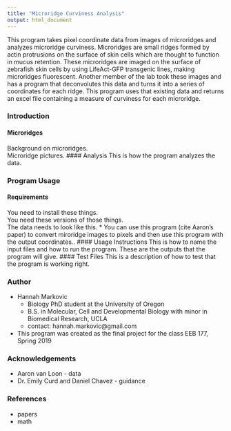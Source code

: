 ---
title: "Microridge Curviness Analysis"
output: html_document
---

This program takes pixel coordinate data from images of microridges and analyzes microridge 
curviness. Microridges are small ridges formed by actin protrusions on the surface of skin cells 
which are thought to function in mucus retention. These microridges are imaged on the surface 
of zebrafish skin cells by using LifeAct-GFP transgenic lines, making microridges 
fluorescent. Another member of the lab took these images and has a program that deconvolutes 
this data and turns it into a series of coordinates for each ridge. This program uses that 
existing data and returns an excel file containing a measure of curviness for each microridge.

### Introduction
#### Microridges
Background on microridges.  
Microridge pictures.
#### Analysis
This is how the program analyzes the data.

### Program Usage

#### Requirements
You need to install these things.  
You need these versions of those things.  
The data needs to look like this.
 * You can use this program (cite Aaron's paper) to convert miroridge images to pixels and 
then use this program with the output coordinates..
#### Usage Instructions
This is how to name the input files and how to run the program. These are the outputs that 
the program will give.
#### Test Files
This is a description of how to test that the program is working right.

### Author
* Hannah Markovic
    * Biology PhD student at the University of Oregon
    * B.S. in Molecular, Cell and Developmental Biology with minor in Biomedical Research, UCLA
    * contact: hannah.markovic@gmail.com
* This program was created as the final project for the class EEB 177, Spring 2019

### Acknowledgements
* Aaron van Loon - data
* Dr. Emily Curd and Daniel Chavez - guidance

### References
* papers
* math